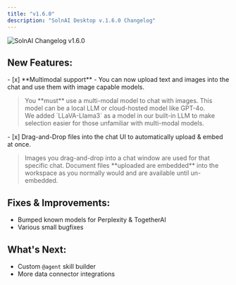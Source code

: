 ```yaml
---
title: "v1.6.0"
description: "SolnAI Desktop v.1.6.0 Changelog"
---
```



<Image
  src="/images/product/changelog/header-image.png"
  height={1080}
  width={1920}
  quality={100}
  alt="SolnAI Changelog v1.6.0"
/>

## New Features:

<div class="nested">
  - [x] **Multimodal support** - You can now upload text and images into the
  chat and use them with image capable models.
  <blockquote class="nx-mt-6 nx-border-gray-300 nx-italic nx-text-gray-700 dark:nx-border-gray-700 dark:nx-text-gray-400 first:nx-mt-0 ltr:nx-border-l-2 ltr:nx-pl-6 rtl:nx-border-r-2 rtl:nx-pr-6">
    You **must** use a multi-modal model to chat with images. This model can be
    a local LLM or cloud-hosted model like GPT-4o.
    <br />
    We added `LLaVA-Llama3` as a model in our built-in LLM to make selection
    easier for those unfamiliar with multi-modal models.
  </blockquote>
</div>
<div class="nested">
  - [x] Drag-and-Drop files into the chat UI to automatically upload & embed at
  once.
  <blockquote class="nx-mt-6 nx-border-gray-300 nx-italic nx-text-gray-700 dark:nx-border-gray-700 dark:nx-text-gray-400 first:nx-mt-0 ltr:nx-border-l-2 ltr:nx-pl-6 rtl:nx-border-r-2 rtl:nx-pr-6">
    Images you drag-and-drop into a chat window are used for that specific chat.
    Document files **uploaded are embedded** into the workspace as you normally
    would and are available until un-embedded.
  </blockquote>
</div>

## Fixes & Improvements:

- Bumped known models for Perplexity & TogetherAI
- Various small bugfixes

## What's Next:

- Custom `@agent` skill builder
- More data connector integrations

